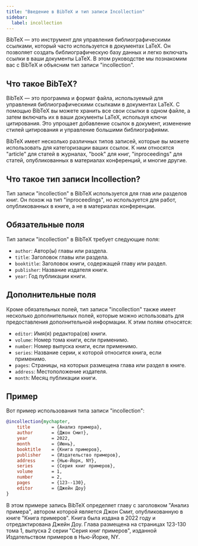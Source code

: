 ```yaml
---
title: "Введение в BibTeX и тип записи Incollection"
sidebar:
  label: incollection
---
```



BibTeX — это инструмент для управления библиографическими ссылками, который часто используется в документах LaTeX. Он позволяет создать библиографическую базу данных и легко включать ссылки в ваши документы LaTeX. В этом руководстве мы познакомим вас с BibTeX и объясним тип записи "incollection".

<CiteDrive/>

## Что такое BibTeX?

BibTeX — это программа и формат файла, используемый для управления библиографическими ссылками в документах LaTeX. С помощью BibTeX вы можете хранить все свои ссылки в одном файле, а затем включать их в ваши документы LaTeX, используя ключи цитирования. Это упрощает добавление ссылок в документ, изменение стилей цитирования и управление большими библиографиями.

BibTeX имеет несколько различных типов записей, которые вы можете использовать для категоризации ваших ссылок. К ним относятся "article" для статей в журналах, "book" для книг, "inproceedings" для статей, опубликованных в материалах конференций, и многие другие.

## Что такое тип записи Incollection?

Тип записи "incollection" в BibTeX используется для глав или разделов книг. Он похож на тип "inproceedings", но используется для работ, опубликованных в книге, а не в материалах конференции.

## Обязательные поля

Тип записи "incollection" в BibTeX требует следующие поля:

-   `author`: Автор(ы) главы или раздела.
-   `title`: Заголовок главы или раздела.
-   `booktitle`: Заголовок книги, содержащей главу или раздел.
-   `publisher`: Название издателя книги.
-   `year`: Год публикации книги.

## Дополнительные поля

Кроме обязательных полей, тип записи "incollection" также имеет несколько дополнительных полей, которые можно использовать для предоставления дополнительной информации. К этим полям относятся:

-   `editor`: Имя(я) редактора(ов) книги.
-   `volume`: Номер тома книги, если применимо.
-   `number`: Номер выпуска книги, если применимо.
-   `series`: Название серии, к которой относится книга, если применимо.
-   `pages`: Страницы, на которых размещена глава или раздел в книге.
-   `address`: Местоположение издателя.
-   `month`: Месяц публикации книги.

## Пример

Вот пример использования типа записи "incollection":

```bibtex
@incollection{mychapter,
	title        = {Анализ примера},
	author       = {Джон Смит},
	year         = 2022,
	month        = {Июнь},
	booktitle    = {Книга примеров},
	publisher    = {Издательство примеров},
	address      = {Нью-Йорк, NY},
	series       = {Серия книг примеров},
	volume       = 1,
	number       = 2,
	pages        = {123--130},
	editor       = {Джейн Доу}
}

```

В этом примере запись BibTeX определяет главу с заголовком "Анализ примера", автором которой является Джон Смит, опубликованную в книге "Книга примеров". Книга была издана в 2022 году и отредактирована Джейн Доу. Глава размещена на страницах 123-130 тома 1, выпуска 2 серии "Серия книг примеров", изданной Издательством примеров в Нью-Йорке, NY.
